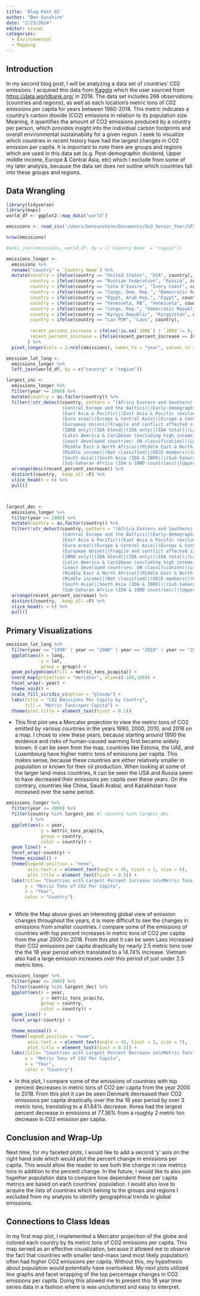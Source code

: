 ```yaml
---
title: 'Blog Post 02'
author: "Ben Sunshine"
date: "2/23/2024"
editor: visual
categories:
  - Environmental
  - Mapping 
---
```


## Introduction

In my second blog post, I will be analyzing a data set of countries' C02 emissions. I acquired this data from [Kaggle](https://www.kaggle.com/datasets/kkhandekar/co2-emissions-1960-2018) which the user sourced from <https://data.worldbank.org/> in 2018. The data set includes 266 observations (countries and regions), as well as each location's metric tons of C02 emissions per capita for years between 1960-2018. This metric indicates a country's carbon dioxide (CO2) emissions in relation to its population size. Meaning, it quantifies the amount of CO2 emissions produced by a country per person, which provides insight into the individual carbon footprints and overall environmental sustainability for a given region. I seek to visualize which countries in recent history have had the largest changes in CO2 emission per capita. It is important to note there are groups and regions which are used in this data set (e.g. Post-demographic dividend, Upper middle income, Europe & Central Asia, etc) which I exclude from some of my later analysis, because the data set does not outline which countries fall into these groups and regions.

## Data Wrangling

```r
library(tidyverse)
library(maps)
world_df <- ggplot2::map_data("world")
```

```r
emissions <- read_csv('/Users/bensunshine/Documents/SLU_Senior_Year/SP24/data_334/ds334blog/data/CO2_Emissions_1960-2018.csv')

nrow(emissions)
```

```r
#anti_join(emissions, world_df, by = c(`Country Name` = "region"))

emissions_longer <-
  emissions %>%
  rename("country" = `Country Name`) %>%
  mutate(country = ifelse(country == "United States", "USA", country),
         country = ifelse(country == "Russian Federation", "Russia", country),
         country = ifelse(country == "Cote d'Ivoire", "Ivory Coast", country),
         country = ifelse(country == "Congo, Dem. Rep.", "Democratic Republic of the Congo", country),
         country = ifelse(country == "Egypt, Arab Rep.", "Egypt", country),
         country = ifelse(country == "Venezuela, RB", "Venezuela", country),
         country = ifelse(country == "Congo, Rep.", "Democratic Republic of the Congo", country),
         country = ifelse(country == "Kyrgyz Republic", "Kyrgyzstan", country),
         country = ifelse(country == "Lao PDR", "Laos", country),
         
         recent_percent_increase = ifelse(!is.na(`2000`) | `2000`!= 0, (`2018`-`2000`)/`2000`, NA),
         recent_percent_increase = ifelse(recent_percent_increase == Inf, NA, recent_percent_increase)
        ) %>%
  pivot_longer(cols = 2:ncol(emissions), names_to = "year", values_to = "metric_tons_pcapita") 

emission_lat_long <-
  emissions_longer %>%
  left_join(world_df, by = c("country" = "region"))


```

```r
largest_inc <-
  emissions_longer %>%
  filter(year >= 2000) %>%
  mutate(country = as.factor(country)) %>%
  filter(!str_detect(country, pattern = "(Africa Eastern and Southern)|(Africa Western and Central)|
                     (Central Europe and the Baltics)|(Early-demographic dividend)|(Early-demographic dividend)|
                     (East Asia & Pacific)|(East Asia & Pacific (excluding high income))|(East Asia & Pacific (IDA & IBRD countries))|
                     (Euro area)|(Europe & Central Asia)|(Europe & Central Asia (excluding high income))|(Europe & Central Asia (IDA & IBRD countries))|
                     (European Union)|(Fragile and conflict affected situations)|(Heavily indebted poor countries (HIPC))|(High income)|
                     (IBRD only)|(IDA blend)|(IDA only)|(IDA total)|(Late-demographic dividend)|(Latin America & Caribbean)|
                     (Latin America & Caribbean (excluding high income))|(Latin America & the Caribbean (IDA & IBRD countries))|
                     (Least developed countries: UN classification)|(Low & middle income)|(Low income)|(Lower middle income)|
                     (Middle East & North Africa)|(Middle East & North Africa (excluding high income))|(Middle East & North Africa (IDA & IBRD countries))|
                     (Middle income)|(Not classified)|(OECD members)|(Other small states)|(Post-demographic dividend)|(Pre-demographic dividend)|
                     (South Asia)|(South Asia (IDA & IBRD))|(Sub-Saharan Africa)|(Sub-Saharan Africa (excluding high income))|
                     (Sub-Saharan Africa (IDA & IBRD countries))|(Upper middle income)")) %>% 
  arrange(desc(recent_percent_increase)) %>%
  distinct(country, .keep_all =F) %>%
  slice_head(n = 6) %>%
  pull()



largest_dec <-
  emissions_longer %>%
  filter(year >= 2000) %>%
  mutate(country = as.factor(country)) %>%
  filter(!str_detect(country, pattern = "(Africa Eastern and Southern)|(Africa Western and Central)|
                     (Central Europe and the Baltics)|(Early-demographic dividend)|(Early-demographic dividend)|
                     (East Asia & Pacific)|(East Asia & Pacific (excluding high income))|(East Asia & Pacific (IDA & IBRD countries))|
                     (Euro area)|(Europe & Central Asia)|(Europe & Central Asia (excluding high income))|(Europe & Central Asia (IDA & IBRD countries))|
                     (European Union)|(Fragile and conflict affected situations)|(Heavily indebted poor countries (HIPC))|(High income)|
                     (IBRD only)|(IDA blend)|(IDA only)|(IDA total)|(Late-demographic dividend)|(Latin America & Caribbean)|
                     (Latin America & Caribbean (excluding high income))|(Latin America & the Caribbean (IDA & IBRD countries))|
                     (Least developed countries: UN classification)|(Low & middle income)|(Low income)|(Lower middle income)|
                     (Middle East & North Africa)|(Middle East & North Africa (excluding high income))|(Middle East & North Africa (IDA & IBRD countries))|
                     (Middle income)|(Not classified)|(OECD members)|(Other small states)|(Post-demographic dividend)|(Pre-demographic dividend)|
                     (South Asia)|(South Asia (IDA & IBRD))|(Sub-Saharan Africa)|(Sub-Saharan Africa (excluding high income))|
                     (Sub-Saharan Africa (IDA & IBRD countries))|(Upper middle income)")) %>% 
  arrange(recent_percent_increase) %>%
  distinct(country, .keep_all =F) %>%
  slice_head(n = 6) %>%
  pull()

```

## Primary Visualizations

```r
emission_lat_long %>%
  filter(year == "1990" | year == "2000" | year == "2010" | year == "2018") %>%
  ggplot(aes(x = long, 
             y = lat,
             group = group)) +
  geom_polygon(aes(fill = metric_tons_pcapita)) +
  coord_map(projection = "mercator", xlim=c(-180,180)) +
  facet_wrap(~ year) +
  theme_void() +
  scale_fill_viridis_c(option = "plasma") +
  labs(title = "CO2 Emissions Per Capita by Country",
       fill = "Metric Tons\nper Capita") +
  theme(plot.title = element_text(hjust = 0.5))
```

-   This first plot ues a Mercator projection to view the metric tons of CO2 emitted by various countries in the years 1990, 2000, 2010, and 2018 on a map. I chose to view these years, because starting around 1990 the evidence and risks of human-caused warming first became widely known. It can be seen from the map, countries like Estonia, the UAE, and Luxembourg have higher metric tons of emissions per capita. This makes sense, because these countries are either relatively smaller in population or known for their oil production. When looking at some of the larger land-mass countries, it can be seen the USA and Russia seem to have decreased their emissions per capita over these years. On the contrary, countries like China, Saudi Arabai, and Kazakhstan have increased over the same period.

```r

emissions_longer %>%
  filter(year >= 2000) %>%
  filter(country %in% largest_inc #| country %in% largest_dec
         ) %>%
  ggplot(aes(x = year,
             y = metric_tons_pcapita,
             group = country,
             color = country)) +
  geom_line() +
  facet_wrap(~country) +
  theme_minimal() +
  theme(legend.position = "none",
        axis.text.x = element_text(angle = 45, hjust = 1, size = 6),
        plot.title = element_text(hjust = 0.5)) +
  labs(title= "Countries with Largest Percent Increase in\nMetric Tons of CO2 Per Capital from 2000 to 2018",
       y = "Metric Tons of CO2 Per Capita",
       x = "Year",
       color = "Country")
  
```

-   While the Map above gives an interesting global view of emission changes throughout the years, it is more difficult to see the changes in emissions from smaller countries. I compare some of the emissions of countries with top percent increases in metric tons of CO2 per capita from the year 2000 to 2018. From this plot it can be seen Laos increased their CO2 emissions per capita drastically by nearly 2.5 metric tons over the the 18 year period which translated to a 14.74% increase. Vietnam also had a large emission increases over this period of just under 2.5 metric tons.

```r
emissions_longer %>%
  filter(year >= 2000) %>%
  filter(country %in% largest_dec) %>%
  ggplot(aes(x = year,
             y = metric_tons_pcapita,
             group = country,
             color = country)) +
  geom_line() +
  facet_wrap(~country) +

  theme_minimal() +
  theme(legend.position = "none",
        axis.text.x = element_text(angle = 45, hjust = 1, size = 7),
        plot.title = element_text(hjust = 0.5)) +
  labs(title= "Countries with Largest Percent Decrease in\nMetric Tons of CO2 Per Capital from 2000 to 2018",
       y = "Metric Tons of CO2 Per Capita",
       x = "Year",
       color = "Country")
```

-   In this plot, I compare some of the emissions of countries with top percent decreases in metric tons of CO2 per capita from the year 2000 to 2018. From this plot it can be seen Denmark decreased their CO2 emissions per capita drastically over the the 18 year period by over 3 metric tons, translating to a 41.64% decrease. Korea had the largest percent decrease in emissions at 77.36% from a roughly 2 metric ton decrease in C02 emission per capita.

## Conclusion and Wrap-Up

Next time, for my faceted plots, I would like to add a second 'y' axis on the right hand side which would plot the percent change in emissions per capita. This would allow the reader to see both the change in raw metrics tons in addition to the percent change. In the future, I would like to also join together population data to compare how dependent these per capita metrics are based on each countries' population. I would also love to acquire the lists of countries which belong to the groups and regions I excluded from my analysis to identify geographical trends in global emissions.

## Connections to Class Ideas

In my first map plot, I implemented a Mercator projection of the globe and colored each country by its metric tons of CO2 emissions per capita. This map served as an effective visualization, because it allowed me to observe the fact that countries with smaller land-mass (and most likely population) often had higher CO2 emissions per capita. Without this, my hypothesis about population would potentially have overlooked. My next plots utilized line graphs and facet wrapping of the top percentage changes in CO2 emissions per capita. Doing this allowed me to present this 18 year time series data in a fashion where is was uncluttered and easy to interpret.

